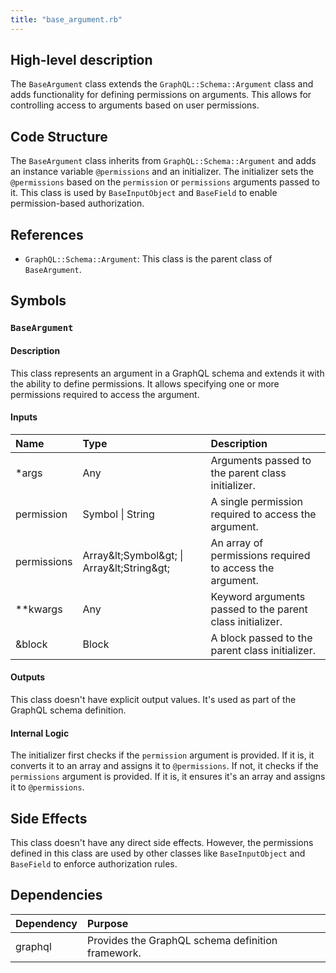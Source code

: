 ```yaml
---
title: "base_argument.rb"
---
```


## High-level description
The `BaseArgument` class extends the `GraphQL::Schema::Argument` class and adds functionality for defining permissions on arguments. This allows for controlling access to arguments based on user permissions.

## Code Structure
The `BaseArgument` class inherits from `GraphQL::Schema::Argument` and adds an instance variable `@permissions` and an initializer. The initializer sets the `@permissions` based on the `permission` or `permissions` arguments passed to it. This class is used by `BaseInputObject` and `BaseField` to enable permission-based authorization.

## References
- `GraphQL::Schema::Argument`: This class is the parent class of `BaseArgument`.

## Symbols

### `BaseArgument`
#### Description
This class represents an argument in a GraphQL schema and extends it with the ability to define permissions. It allows specifying one or more permissions required to access the argument.

#### Inputs
| Name | Type | Description |
|:-----|:-----|:------------|
| *args | Any | Arguments passed to the parent class initializer. |
| permission | Symbol \| String | A single permission required to access the argument. |
| permissions | Array\&lt;Symbol\&gt; \| Array\&lt;String\&gt; | An array of permissions required to access the argument. |
| **kwargs | Any | Keyword arguments passed to the parent class initializer. |
| &block | Block | A block passed to the parent class initializer. |

#### Outputs
This class doesn't have explicit output values. It's used as part of the GraphQL schema definition.

#### Internal Logic
The initializer first checks if the `permission` argument is provided. If it is, it converts it to an array and assigns it to `@permissions`. If not, it checks if the `permissions` argument is provided. If it is, it ensures it's an array and assigns it to `@permissions`.

## Side Effects
This class doesn't have any direct side effects. However, the permissions defined in this class are used by other classes like `BaseInputObject` and `BaseField` to enforce authorization rules.

## Dependencies
| Dependency | Purpose |
|:-----------|:--------|
| graphql | Provides the GraphQL schema definition framework. |
